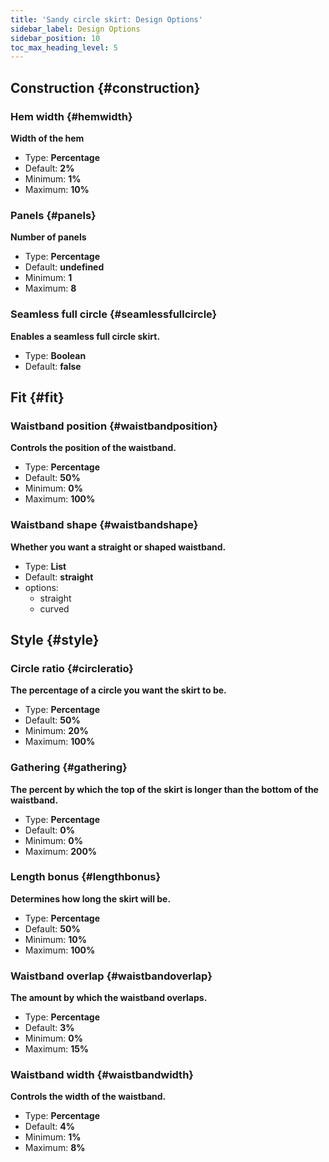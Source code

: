 ```yaml
---
title: 'Sandy circle skirt: Design Options'
sidebar_label: Design Options
sidebar_position: 10
toc_max_heading_level: 5
---
```



## Construction {#construction}

### Hem width {#hemwidth}

**Width of the hem**

- Type: **Percentage**
- Default: **2%**
- Minimum: **1%**
- Maximum: **10%**

<Hemwidth />

### Panels {#panels}

**Number of panels**

- Type: **Percentage**
- Default: **undefined**
- Minimum: **1**
- Maximum: **8**

<Panels />

### Seamless full circle {#seamlessfullcircle}

**Enables a seamless full circle skirt.**

- Type: **Boolean**
- Default: **false**

<Seamlessfullcircle />

## Fit {#fit}

### Waistband position {#waistbandposition}

**Controls the position of the waistband.**

- Type: **Percentage**
- Default: **50%**
- Minimum: **0%**
- Maximum: **100%**

<Waistbandposition />

### Waistband shape {#waistbandshape}

**Whether you want a straight or shaped waistband.**

- Type: **List**
- Default: **straight**
- options:
  - straight
  - curved

<Waistbandshape />

## Style {#style}

### Circle ratio {#circleratio}

**The percentage of a circle you want the skirt to be.**

- Type: **Percentage**
- Default: **50%**
- Minimum: **20%**
- Maximum: **100%**

<Circleratio />

### Gathering {#gathering}

**The percent by which the top of the skirt is longer than the bottom of the waistband.**

- Type: **Percentage**
- Default: **0%**
- Minimum: **0%**
- Maximum: **200%**

<Gathering />

### Length bonus {#lengthbonus}

**Determines how long the skirt will be.**

- Type: **Percentage**
- Default: **50%**
- Minimum: **10%**
- Maximum: **100%**

<Lengthbonus />

### Waistband overlap {#waistbandoverlap}

**The amount by which the waistband overlaps.**

- Type: **Percentage**
- Default: **3%**
- Minimum: **0%**
- Maximum: **15%**

<Waistbandoverlap />

### Waistband width {#waistbandwidth}

**Controls the width of the waistband.**

- Type: **Percentage**
- Default: **4%**
- Minimum: **1%**
- Maximum: **8%**

<Waistbandwidth />
